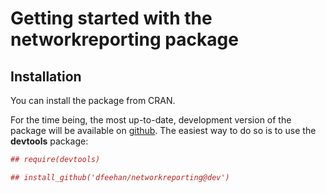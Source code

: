 <!--
%\VignetteEngine{knitr::knitr}
%\VignetteIndexEntry{getting started}
-->
Getting started with the **networkreporting** package
====================================================

Installation
------------
You can install the package from CRAN. 

For the time being, the most up-to-date, development version of
the package will be available on [github](http://www.github.com/dfeehan). 
The easiest way to do so is to use the
**devtools** package:

```r
## require(devtools)

## install_github('dfeehan/networkreporting@dev')
```

